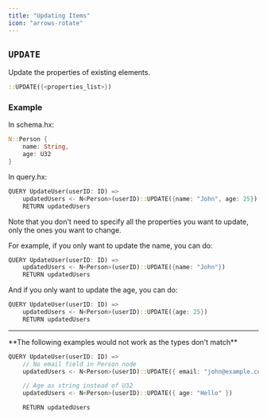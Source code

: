 ```yaml
---
title: "Updating Items"
icon: "arrows-rotate"
---
```


## `UPDATE`

Update the properties of existing elements.

```rust
::UPDATE({<properties_list>})
```

### Example

In schema.hx:

```rust
N::Person {
    name: String,
    age: U32
}
```

In query.hx:

```rust
QUERY UpdateUser(userID: ID) =>
    updatedUsers <- N<Person>(userID)::UPDATE({name: "John", age: 25})
    RETURN updatedUsers
```

Note that you don't need to specify all the properties you want to update, 
only the ones you want to change.

For example, if you only want to update the name, you can do:

```rust
QUERY UpdateUser(userID: ID) =>
    updatedUsers <- N<Person>(userID)::UPDATE({name: "John"})
    RETURN updatedUsers
```

And if you only want to update the age, you can do:

```rust
QUERY UpdateUser(userID: ID) =>
    updatedUsers <- N<Person>(userID)::UPDATE({age: 25})
    RETURN updatedUsers
```

---

<Danger>
**The following examples would not work as the types don't match**
</Danger>

```rust
QUERY UpdateUser(userID: ID) =>
    // No email field in Person node
    updatedUsers <- N<Person>(userID)::UPDATE({ email: "john@example.com" })

    // Age as string instead of U32
    updatedUsers <- N<Person>(userID)::UPDATE({ age: "Hello" })

    RETURN updatedUsers
```


